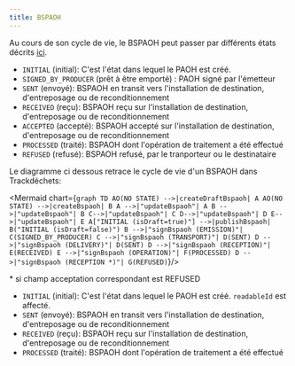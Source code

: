 ```yaml
---
title: BSPAOH
---
```



Au cours de son cycle de vie, le BSPAOH peut passer par différents états décrits [ici](../api-reference/bspaoh/enums/#bspaohstatus).


- `INITIAL` (initial): C'est l'état dans lequel le PAOH est créé.
- `SIGNED_BY_PRODUCER` (prêt à être emporté) : PAOH signé par l'émetteur
- `SENT` (envoyé): BSPAOH en transit vers l'installation de destination, d'entreposage ou de reconditionnement
- `RECEIVED` (reçu): BSPAOH reçu sur l'installation de destination, d'entreposage ou de reconditionnement
- `ACCEPTED` (accepté): BSPAOH accepté sur l'installation de destination, d'entreposage ou de reconditionnement
- `PROCESSED` (traité): BSPAOH dont l'opération de traitement a été effectué
- `REFUSED` (refusé): BSPAOH refusé, par le tranporteur ou le destinataire


Le diagramme ci dessous retrace le cycle de vie d'un BSPAOH dans Trackdéchets:

<Mermaid chart={`
graph TD
AO(NO STATE) -->|createDraftBspaoh| A
AO(NO STATE) -->|createBspaoh| B
A -->|"updateBspaoh"| A
B -->|"updateBspaoh"| B
C-->|"updateBspaoh"| C
D-->|"updateBspaoh"| D
E-->|"updateBspaoh"| E
A["INITIAL (isDraft=true)"] -->|publishBspaoh| B("INITIAL (isDraft=false)")
B -->|"signBspaoh (EMISSION)"| C(SIGNED_BY_PRODUCER)
C -->|"signBspaoh (TRANSPORT)"| D(SENT)
D -->|"signBspaoh (DELIVERY)"| D(SENT)
D -->|"signBspaoh (RECEPTION)"| E(RECEIVED)
E -->|"signBspaoh (OPERATION)"| F(PROCESSED)
D -->|"signBspaoh (RECEPTION *)"| G(REFUSED)
`}/>

 \* si champ acceptation correspondant est REFUSED

 

- `INITIAL` (initial): C'est l'état dans lequel le PAOH est créé. `readableId` est affecté.
- `SENT` (envoyé): BSPAOH en transit vers l'installation de destination, d'entreposage ou de reconditionnement
- `RECEIVED` (reçu): BSPAOH reçu sur l'installation de destination, d'entreposage ou de reconditionnement
- `PROCESSED` (traité): BSPAOH dont l'opération de traitement a été effectué
